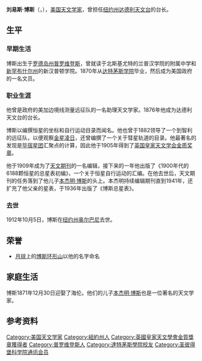 {{copyedit|time=2014-12-01T17:05:45+00:00}}
{{unreferenced|time=2014-12-01T17:05:45+00:00}}
{{Infobox scientist
|name              = 刘易斯·博斯<br />Lewis Boss
|image             = PSM V81 D625 Lewis Boss.png
|image_size        = 150px
|caption           = Lewis Boss
|birth_date        = {{birth date|1846|10|26|df=yes}}
|birth_place       = {{USA}}[[罗德岛州|罗德岛州]][[普罗维登斯_(罗德岛州)|普罗维登斯]]
|death_date        = {{death date and age|1912|10|05|1846|10|26|df=yes}}
|death_place       = {{USA}}[[纽约州|纽约州]][[奥尔巴尼|奥尔巴尼]]
|residence         = 
|citizenship       = 
|nationality       = {{USA}}
|field             = [[天文学|天文学]]
|work_institutions = [[达德利天文台|达德利天文台]]
|doctoral_advisor  = 
|doctoral_students = 
|known_for         = [[Star_catalog|compilation]]<br/>[[Hyades_(star_cluster)|Hyades]] [[star_cluster|star cluster]]
|author_abbrev_bot = 
|author_abbrev_zoo = 
|influences        = 
|influenced        = 
|prizes            = [[皇家天文学会金质奖章|皇家天文学会金质奖章]]<br>[[大奖章_(法国科学院)|大奖章 (法国科学院)]] <small>(1911)</small>
|spouse            = Helen M. Hutchinson Boss
|children          = [[本杰明·博斯|本杰明·博斯]]
|relations         =
| alma_mater       = [[达特茅斯学院|达特茅斯学院]]
|footnotes         = 
|signature         =
}}
'''刘易斯·博斯'''（{{lang-en|'''Lewis Boss'''}}，{{bd|1846年|10月26日|1912年|10月5日}}），[[美国|美国]][[天文学家|天文学家]]，曾担任[[纽约州|纽约州]][[达德利天文台|达德利天文台]]的台长。

== 生平 ==
===早期生活===
博斯出生于[[罗德岛州|罗德岛州]][[普罗维登斯_(罗德岛州)|普罗维登斯]]，曾就读于北斯基尤特的兰普汉学院的附属中学和[[新罕布什尔州|新罕布什尔州]]的新汉普顿学院。1870年从[[达特茅斯学院|达特茅斯学院]]毕业，然后成为美国政府的一名文员。

===职业生涯===
他曾是政府的美加边境线测量远征队的一名助理天文学家。1876年他成为达德利天文台的台长。

博斯以编撰恒星的坐标和自行运动目录而闻名。他也曾于1882领导了一个到智利的远征队，以便观察[[金星|金星]][[凌日|凌日]]，还曾编撰了一个关于彗星轨道的目录。他最著名的发现是[[毕宿星团|毕宿星团]]汇聚点的计算，因此他于1905年得到了[[英国皇家天文学会金质奖章|英国皇家天文学会金质奖章]]。

他于1909年成为了[[天文期刊|天文期刊]]的一名编辑，接下来的一年他出版了《1900年代的6188颗恒星的总星表初编》，一个关于恒星自行运动的汇编。在他去世后，天文期刊的任务落到了他儿子[[本杰明·博斯|本杰明·博斯]]的头上。本杰明持续编辑期刊直到1941年，还扩充了他父亲的星表，于1936年出版了《博斯总星表》。

===去世===
1912年10月5日，博斯在[[纽约州|纽约州]][[奥尔巴尼|奥尔巴尼]]去世。

== 荣誉 ==
* [[月球|月球]]上的[[刘易斯·博斯环形山|博斯环形山]]以他的名字命名

==家庭生活==
博斯1871年12月30日迎娶了海伦。他们的儿子[[本杰明·博斯|本杰明·博斯]]也是一位著名的天文学家。

== 参考资料 ==
{{reflist}}

{{英国皇家天文学会金质奖章获得者}}

{{Authority control}}
{{DEFAULTSORT:Boss, Lewis}}
[[Category:美国天文学家|Category:美国天文学家]]
[[Category:紐約州人|Category:紐約州人]]
[[Category:英國皇家天文學會金質獎章獲得者|Category:英國皇家天文學會金質獎章獲得者]]
[[Category:普罗维登斯人|Category:普罗维登斯人]]
[[Category:達特茅斯學院校友|Category:達特茅斯學院校友]]
[[Category:圣彼得堡科学院通讯会员|Category:圣彼得堡科学院通讯会员]]